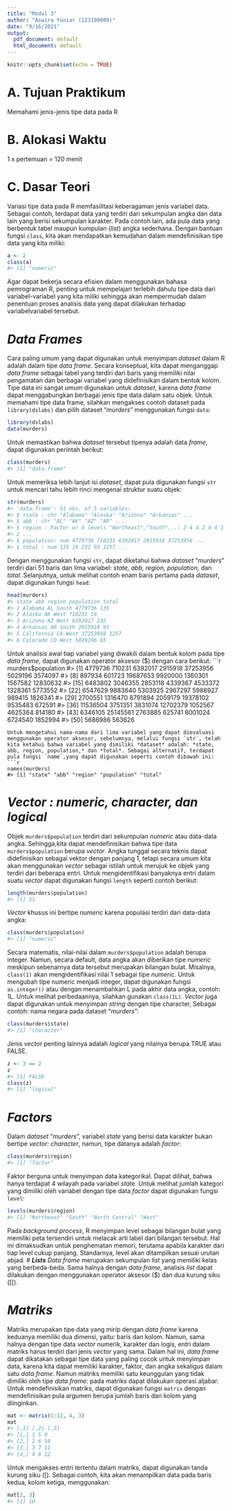 ---
title: "Modul 3"
author: "Aswira Yuniar (123190009)"
date: "9/16/2021"
output:
  pdf_document: default
  html_document: default
---

```{r setup, include=FALSE}
knitr::opts_chunk$set(echo = TRUE)
```

# **A. Tujuan Praktikum**
Memahami jenis-jenis tipe data pada R

# **B. Alokasi Waktu**
1 x pertemuan = 120 menit

# **C. Dasar Teori**
Variasi tipe data pada R memfasilitasi keberagaman jenis variabel data. Sebagai contoh, terdapat data yang terdiri dari sekumpulan angka dan data lain yang berisi sekumpulan karakter. Pada contoh lain, ada pula data yang berbentuk tabel maupun kumpulan (*list*) angka sederhana. Dengan bantuan fungsi `class`, kita akan mendapatkan kemudahan dalam mendefinisikan tipe data yang kita miliki:

```{r eval=FALSE}
a <- 2
class(a)
#> [1] "numeric"
```

Agar dapat bekerja secara efisien dalam menggunakan bahasa pemrograman R, penting untuk mempelajari terlebih dahulu tipe data dari variabel-variabel yang kita miliki sehingga akan mempermudah dalam penentuan proses analisis data yang dapat dilakukan terhadap variabelvariabel tersebut.

# ***Data Frames***
Cara paling umum yang dapat digunakan untuk menyimpan *dataset* dalam R adalah dalam tipe *data frame*. Secara konseptual, kita dapat menganggap *data frame* sebagai tabel yang terdiri dari baris yang memiliki nilai pengamatan dan berbagai variabel yang didefinisikan dalam bentuk kolom. Tipe data ini sangat umum digunakan untuk *dataset*, karena *data frame* dapat menggabungkan berbagai jenis tipe data dalam satu objek. Untuk memahami tipe data frame, silahkan mengakses contoh dataset pada `library(dslabs)` dan pilih dataset “*murders*” menggunakan fungsi `data`:

```{r}
library(dslabs)
data(murders)
```

Untuk memastikan bahwa *dataset* tersebut tipenya adalah data *frame*, dapat digunakan perintah berikut:
```{r eval=FALSE}
class(murders)
#> [1] "data.frame"
````

Untuk memeriksa lebih lanjut isi *dataset*, dapat pula digunakan fungsi `str` untuk mencari tahu lebih rinci mengenai struktur suatu objek:
```{r eval=FALSE}
str(murders)
#> 'data.frame': 51 obs. of 5 variables:
#> $ state : chr "Alabama" "Alaska" "Arizona" "Arkansas" ...
#> $ abb : chr "AL" "AK" "AZ" "AR" ...
#> $ region : Factor w/ 4 levels "Northeast","South",..: 2 4 4 2 4 4 1 2 2
#> 2 ...
#> $ population: num 4779736 710231 6392017 2915918 37253956 ...
#> $ total : num 135 19 232 93 1257 ...
```

Dengan menggunakan fungsi `str`, dapat diketahui bahwa *dataset* “*murders*” terdiri dari 51 baris dan lima variabel: *state, abb, region, population,* dan *total*. Selanjutnya, untuk melihat contoh enam baris pertama pada *dataset*, dapat digunakan fungsi `head`:
```{r eval=FALSE}
head(murders)
#> state abb region population total
#> 1 Alabama AL South 4779736 135
#> 2 Alaska AK West 710231 19
#> 3 Arizona AZ West 6392017 232
#> 4 Arkansas AR South 2915918 93
#> 5 California CA West 37253956 1257
#> 6 Colorado CO West 5029196 65
```
Untuk analisis awal tiap variabel yang diwakili dalam bentuk kolom pada tipe *data frame*, dapat digunakan operator aksesor ($) dengan cara berikut:
```{r eval=FALSE}
murders$population
#> [1] 4779736 710231 6392017 2915918 37253956 5029196 3574097
#> [8] 897934 601723 19687653 9920000 1360301 1567582 12830632
#> [15] 6483802 3046355 2853118 4339367 4533372 1328361 5773552
#> [22] 6547629 9883640 5303925 2967297 5988927 989415 1826341
#> [29] 2700551 1316470 8791894 2059179 19378102 9535483 672591
#> [36] 11536504 3751351 3831074 12702379 1052567 4625364 814180
#> [43] 6346105 25145561 2763885 625741 8001024 6724540 1852994
#> [50] 5686986 563626
```
Untuk mengetahui nama-nama dari lima variabel yang dapat dievaluasi menggunakan operator aksesor, sebelumnya, melalui fungsi `str`, telah kita ketahui bahwa variabel yang dimiliki *dataset* adalah: *state, abb, region, population,* dan *total*. Sebagai alternatif, terdapat pula fungsi `name`,yang dapat digunakan seperti contoh dibawah ini:
```{r eval=FALSE}
names(murders)
#> [1] "state" "abb" "region" "population" "total" 
```

# ***Vector : numeric, character, dan logical***
Objek `murders$population` terdiri dari sekumpulan *numeric* atau data-data angka. Sehingga,kita dapat mendefinisikan bahwa tipe data `murders$population` berupa *vector*. Angka tunggal secara teknis dapat didefinisikan sebagai vektor dengan panjang 1, tetapi secara umum kita akan menggunakan *vector* sebagai istilah untuk merujuk ke objek yang terdiri dari beberapa entri. Untuk mengidentifikasi banyaknya entri dalam suatu *vector* dapat digunakan fungsi `length` seperti contoh berikut:
```{r eval=FALSE}
length(murders$population)
#> [1] 51
```
*Vector* khusus ini bertipe *numeric* karena populasi terdiri dari data-data angka: 
```{r eval=FALSE}
class(murders$population)
#> [1] "numeric"
```
Secara matematis, nilai-nilai dalam `murders$population` adalah berupa integer. Namun, secara default, data angka akan diberikan tipe *numeric* meskipun sebenarnya data tersebut merupakan bilangan bulat. Misalnya, `class(1)` akan mengidentifikasi nilai 1 sebagai tipe *numeric*. Untuk mengubah tipe numeric menjadi integer, dapat digunakan fungsi `as.integer()` atau dengan menambahkan L pada akhir data angka, contoh: 1L. Untuk melihat perbedaannya, silahkan gunakan `class(1L)`.
*Vector* juga dapat digunakan untuk menyimpan *string* dengan tipe character, Sebagai contoh:
nama negara pada dataset “*murders*”:
```{r eval=FALSE}
class(murders$state)
#> [1] "character"
```
Jenis *vector* penting lainnya adalah *logical* yang nilainya berupa TRUE atau FALSE.
```{r eval=FALSE}
z <- 3 == 2
z
#> [1] FALSE
class(z)
#> [1] "logical"
```
# ***Factors***
Dalam *dataset* “*murders*”, variabel *state* yang berisi data karakter bukan bertipe *vector: character*, namun, tipe datanya adalah *factor*:
```{r eval=FALSE}
class(murders$region)
#> [1] "factor" 
```
Faktor berguna untuk menyimpan data kategorikal. Dapat dilihat, bahwa hanya terdapat 4 wilayah pada variabel *state*. Untuk melihat jumlah kategori yang dimiliki oleh variabel dengan tipe data *factor* dapat digunakan fungsi `level`:
```{r eval=FALSE}
levels(murders$region)
#> [1] "Northeast" "South" "North Central" "West" 
```
Pada *background process*, R menyimpan level sebagai bilangan bulat yang memiliki peta tersendiri untuk melacak arti label dari bilangan tersebut. Hal ini dimaksudkan untuk penghematan memori, terutama apabila karakter dari tiap level cukup panjang. Standarnya, level akan ditampilkan sesuai urutan abjad.
# ***Lists***
*Data frame* merupakan sekumpulan *list* yang memiliki kelas yang berbeda-beda. Sama halnya dengan *data frame*, analisis *list* dapat dilakukan dengan menggunakan operator aksesor ($) dan dua kurung siku ([[).

# ***Matriks***
Matriks merupakan tipe data yang mirip dengan *data frame* karena keduanya memiliki dua dimensi, yaitu: baris dan kolom. Namun, sama halnya dengan tipe data *vector* numerik, karakter dan logis, entri dalam matriks harus terdiri dari jenis *vector* yang sama. Dalam hal ini, *data frame* dapat dikatakan sebagai tipe data yang paling cocok untuk menyimpan data, karena kita dapat memiliki karakter, faktor, dan angka sekaligus dalam satu *data frame*. Namun matriks memiliki satu keunggulan yang tidak dimiliki oleh tipe *data frame*: pada matriks dapat dilakukan operasi
aljabar.
Untuk mendefinisikan matriks, dapat digunakan fungsi `matrix` dengan mendefinisikan pula argumen berupa jumlah baris dan kolom yang diinginkan. 
```{r eval=FALSE}
mat <- matrix(1:12, 4, 3)
mat
#> [,1] [,2] [,3]
#> [1,] 1 5 9
#> [2,] 2 6 10
#> [3,] 3 7 11
#> [4,] 4 8 12 
```
Untuk mengakses entri tertentu dalam matriks, dapat digunakan tanda kurung siku ([). Sebagai contoh, kita akan menampilkan data pada baris kedua, kolom ketiga, menggunakan:
```{r eval=FALSE}
mat[2, 3]
#> [1] 10 
```